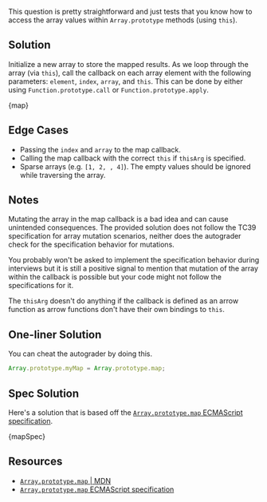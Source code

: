 

This question is pretty straightforward and just tests that you know how to access the array values within `Array.prototype` methods (using `this`).

## Solution

Initialize a new array to store the mapped results. As we loop through the array (via `this`), call the callback on each array element with the following parameters: `element`, `index`, `array`, and `this`. This can be done by either using `Function.prototype.call` or `Function.prototype.apply`.

<MDXCodeBlock>{map}</MDXCodeBlock>

## Edge Cases

- Passing the `index` and `array` to the map callback.
- Calling the map callback with the correct `this` if `thisArg` is specified.
- Sparse arrays (e.g. `[1, 2, , 4]`). The empty values should be ignored while traversing the array.

## Notes

Mutating the array in the map callback is a bad idea and can cause unintended consequences. The provided solution does not follow the TC39 specification for array mutation scenarios, neither does the autograder check for the specification behavior for mutations.

You probably won't be asked to implement the specification behavior during interviews but it is still a positive signal to mention that mutation of the array within the callback is possible but your code might not follow the specifications for it.

The `thisArg` doesn't do anything if the callback is defined as an arrow function as arrow functions don't have their own bindings to `this`.

## One-liner Solution

You can cheat the autograder by doing this.

```js
Array.prototype.myMap = Array.prototype.map;
```

## Spec Solution

Here's a solution that is based off the [`Array.prototype.map` ECMAScript specification](https://tc39.es/ecma262/multipage/array-maped-collections.html#sec-array.prototype.map).

<MDXCodeBlock>{mapSpec}</MDXCodeBlock>

## Resources

- [`Array.prototype.map` | MDN](https://developer.mozilla.org/en-US/docs/Web/JavaScript/Reference/Global_Objects/Array/map)
- [`Array.prototype.map` ECMAScript specification](https://tc39.es/ecma262/multipage/array-maped-collections.html#sec-array.prototype.map)

